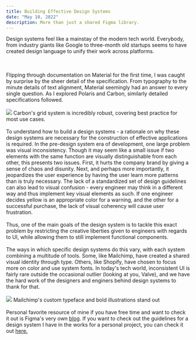 ```yaml
---
title: Building Effective Design Systems
date: "May 10, 2022"
description: More than just a shared Figma library.
---
```


Design systems feel like a mainstay of the modern tech world. Everybody, from industry giants like Google to three-month old startups seems to have created
design language to unify their work across platforms.

<br />
<br />
Flipping through documentation on Material for the first time, I was caught by
surprise by the sheer detail of the specification. From typography to the minute
details of text alignment, Material seemingly had an answer to every single
question. As I explored Polaris and Carbon, similarly detailed specifications
followed.
<br />
<br />
<img
  src="https://carbondesignsystem.com/5eadef91f662465ebd2f81ff4063997c/Layout_overview_Columns-rows-light-dense.svg
"
  style={{ width: "100%" }}
></img>
<Caption>
  Carbon's grid system is incredibly robust, covering best practice for most use
  cases.
</Caption>

<br />
<br />
To understand how to build a design systems - a rationale on why these design
systems are necessary for the construction of effective applications is
required. In the pre-design system era of development, one large problem was
visual inconsistency. Though it may seem like a small issue if two elements with
the same function are visually distinguishable from each other, this presents
two issues. First, it hurts the company brand by giving a sense of chaos and
disunity. Next, and perhaps more importantly, it jeopardizes the user experience
by having the user learn more patterns than is truly necessary. The lack of a
standardized set of design guidelines can also lead to visual confusion - every
engineer may think in a different way and thus implement key visual elements as
such. If one engineer decides yellow is an appropriate color for a warning, and
the other for a successful purchase, the lack of visual coherency will cause
user frustration.
<br />
<br />
Thus, one of the main goals of the design system is to tackle this exact problem
by restricting the creative liberties given to engineers with regards to UI, while
allowing them to still implement functional components.
<br />
<br />
The ways in which specific design systems do this vary, with each system
combining a multitude of tools. Some, like Mailchimp, have created a shared
visual identity through type. Others, like Shopify, have chosen to focus more on
color and use system fonts. In today's tech world, inconsistent UI is fairly
rare outside the occasional outlier (looking at you, Valve), and we have the
hard work of the designers and enginers behind design systems to thank for that.
<br />
<br />
<img src="/images/mailchimplander.png" style={{ width: "100%" }}></img>
<Caption>Mailchimp's custom typeface and bold illustrations stand out</Caption>
<br />
<br />
Personal favorite resource of mine if you have free time and want to check it
out is Figma's very own <a href="https://www.designsystems.com/">blog</a>. If you
want to check out the guidelines for a design system I have in the works for a personal
project, you can check it out <a href="https://www.figma.com/file/AqiKUGQO0YLfRJqnJiy0r7/Component-Library?node-id=0%3A1">
  here.
</a>
